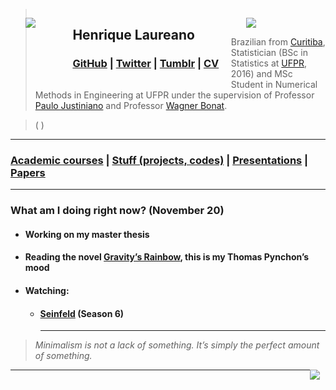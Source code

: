 <head>
 <meta name="viewport" content="width=device-width"/>
</head>

<script>document.title="Henrique Laureano"</script>
<link rel="icon" type="image/png" href="favicon-32x32.png">

<div style="float: left; width: 15%;">
 <ul>
  <img src="logo_leg.jpg">
 </ul>
</div>
<div style="float: left; width: 55%;">
 <ul>
   <h2>Henrique Laureano</h2>
    <h3>[GitHub](https://github.com/henriquelaureano) |
        [Twitter](https://twitter.com/hap_laureano) |
        [Tumblr](tumblr/) |
        [CV](vitae.pdf)
    </h3>
  </ul>
</div>
<div style="float: right; width: 30%;">
 <ul>
  <img src="me.jpg">
 </ul>
</div>

> Brazilian from [Curitiba](https://goo.gl/K1Qcdv), Statistician (BSc in
  Statistics at [UFPR](https://goo.gl/DtVAbi), 2016) and MSc Student in
  Numerical Methods in Engineering at UFPR under the supervision of
  Professor [Paulo Justiniano](http://leg.ufpr.br/~paulojus/) and
  Professor [Wagner Bonat](http://www.leg.ufpr.br/~wagner/).

> \(\href{mailto:laureano@ufpr.br}{\texttt{laureano@ufpr.br}}
    \mid
    \href{mailto:henriquelaureano@outlook.com}
         {\texttt{henriquelaureano@outlook.com}}\)

***

<h3>[Academic courses](academic_courses/) |
    [Stuff (projects, codes)](stuff/) |
    [Presentations](presentations/) |
    [Papers](papers/)
</h3>

***

<h3>What am I doing right now? (November 20)</h3>

+ <p style="margin-bottom:0.5cm;">
     <h4>Working on my master thesis</h4>
  </p>

+ <h4>Reading the novel
      [Gravity's Rainbow](https://en.wikipedia.org/wiki/Gravity%27s_Rainbow),
      this is my Thomas Pynchon's mood
  </h4>

+ <h4>Watching:</h4>

  + <h4>[Seinfeld](https://www.imdb.com/title/tt0098904/episodes?season=6&ref_=tt_eps_sn_6)
        (Season 6)
    </h4>
***

> *Minimalism is not a lack of something. It’s simply the perfect amount
>  of something.*

<div style="float: right; width: 5%;">[<img src="mike.png">](http://mynameislaure.github.io/mike.html)</div>

***
